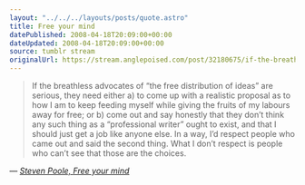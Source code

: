 ```yaml
---
layout: "../../../layouts/posts/quote.astro"
title: Free your mind
datePublished: 2008-04-18T20:09:00+00:00
dateUpdated: 2008-04-18T20:09:00+00:00
source: tumblr stream
originalUrl: https://stream.anglepoised.com/post/32180675/if-the-breathless-advocates-of-the-free
---
```


> If the breathless advocates of “the free distribution of ideas” are serious, they need either a) to come up with a realistic proposal as to how I am to keep feeding myself while giving the fruits of my labours away for free; or b) come out and say honestly that they don’t think any such thing as a “professional writer” ought to exist, and that I should just get a job like anyone else. In a way, I’d respect people who came out and said the second thing. What I don’t respect is people who can’t see that those are the choices.

— <cite>[Steven Poole, _Free your mind_](http://stevenpoole.net/blog/free-your-mind/)</cite>
